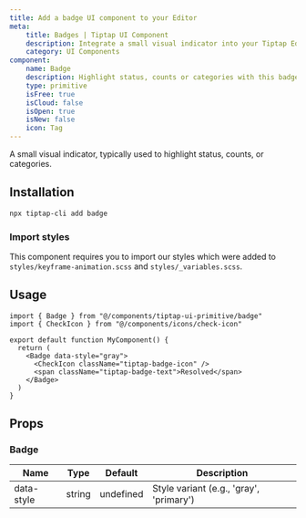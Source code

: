 ```yaml
---
title: Add a badge UI component to your Editor
meta:
    title: Badges | Tiptap UI Component
    description: Integrate a small visual indicator into your Tiptap Editor to highlight status, counts or categories. More in the docs.
    category: UI Components
component:
    name: Badge
    description: Highlight status, counts or categories with this badge component.
    type: primitive
    isFree: true
    isCloud: false
    isOpen: true
    isNew: false
    icon: Tag
---
```



A small visual indicator, typically used to highlight status, counts, or categories.

<CodeDemo isScrollable isSmall src="https://template.tiptap.dev/preview/tiptap-ui-primitive/badge" />

## Installation

```bash
npx tiptap-cli add badge
```

### Import styles
This component requires you to import our styles which were added to `styles/keyframe-animation.scss` and `styles/_variables.scss`.


## Usage

```tsx
import { Badge } from "@/components/tiptap-ui-primitive/badge"
import { CheckIcon } from "@/components/icons/check-icon"

export default function MyComponent() {
  return (
    <Badge data-style="gray">
      <CheckIcon className="tiptap-badge-icon" />
      <span className="tiptap-badge-text">Resolved</span>
    </Badge>
  )
}
```

## Props

### Badge

| Name       | Type   | Default   | Description                             |
| ---------- | ------ | --------- | --------------------------------------- |
| data-style | string | undefined | Style variant (e.g., 'gray', 'primary') |
